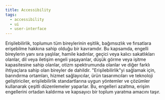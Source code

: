 ```yaml
---
title: Accessibility
tags:
  - accessibility
  - ui
  - user-interface
---
```


Erişilebilirlik, toplumun tüm bireylerinin eşitlik, bağımsızlık ve fırsatlara erişebilme hakkına sahip olduğu bir kavramdır. Bu kapsamda, engelli bireylerin yanı sıra yaşlılar, hamile kadınlar, geçici veya kalıcı sakatlıkları olanlar, dil veya iletişim engeli yaşayanlar, düşük görme veya işitme kapasitesine sahip olanlar, otizm spektrumunda olanlar ve diğer farklı ihtiyaçlara sahip olan bireyler de dahildir. &quot;Erişilebilirlik&quot;yi sağlamak için, barındırma ortamları, hizmet sağlayıcılar, ürün tasarımcıları ve teknoloji geliştiriciler, erişilebilirlik standartlarına uygun yöntemler ve çözümler kullanarak çeşitli düzenlemeler yaparlar. Bu, engelleri azaltma, erişim engellerini ortadan kaldırma ve kapsayıcı bir toplum yaratma amacını taşır.
